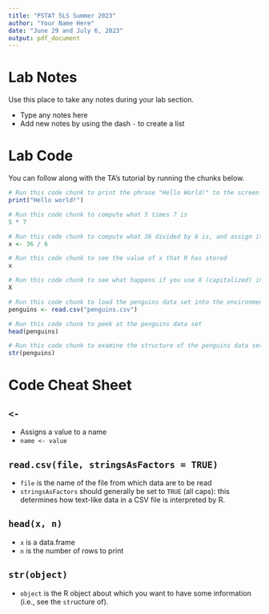 ```yaml
---
title: "PSTAT 5LS Summer 2023" 
author: "Your Name Here"
date: "June 29 and July 6, 2023"
output: pdf_document
---
```


# Lab Notes

Use this place to take any notes during your lab section.

- Type any notes here
- Add new notes by using the dash `-` to create a list

# Lab Code

You can follow along with the TA's tutorial by running the chunks below. 

```r
# Run this code chunk to print the phrase "Hello World!" to the screen
print("Hello world!")
```

```r
# Run this code chunk to compute what 5 times 7 is
5 * 7
```

```r
# Run this code chunk to compute what 36 divided by 6 is, and assign it to x
x <- 36 / 6
```

```r
# Run this code chunk to see the value of x that R has stored
x
```

```r
# Run this code chunk to see what happens if you use X (capitalized) instead
X
```

```r
# Run this code chunk to load the penguins data set into the environment
penguins <- read.csv("penguins.csv")
```

```r
# Run this code chunk to peek at the penguins data set
head(penguins)
```

```r
# Run this code chunk to examine the structure of the penguins data set
str(penguins)
```

# Code Cheat Sheet

## `<-`
- Assigns a value to a name
- `name <- value`

## `read.csv(file, stringsAsFactors = TRUE)`
- `file` is the name of the file from which data are to be read
- `stringsAsFactors` should generally be set to `TRUE` (all caps): this determines how text-like data in a CSV file is interpreted by R.

## `head(x, n)`
- `x` is a data.frame
- `n` is the number of rows to print

## `str(object)`
- `object` is the R object about which you want to have some information (i.e., see the `str`ucture of).

